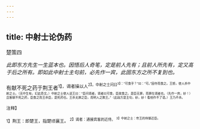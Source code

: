 ```yaml
---
---
---
```

title: 中射士论伪药
---



楚策四

*此即东方先生一生蓝本也。因悟后人奇笔，定是前人先有；且前人所先有，定又高于后之所有。即如此中射士主句前，必先作一宾，此固东方之所不复到也。*

有献不死之药于荆王者<sup>1】，谒者操以人<sup>2】。中射之士问曰<sup>3】：“可食乎？”曰：“可。”因夺而食之。王怒，使人杀中射之士。（无中生有，幻此奇文。）中射之士使人说王曰：“臣问谒者，谒者曰可食，臣故食之。是臣无罪，而罪在谒者也。（先作一宾，妙！）且客献不死之药，臣食之而王杀臣，是死药也。王杀无罪之臣，而明人之欺王。”（此段方是主句，妙，妙！看他作不了语。）王乃不杀。

<sup>注释】

<sup>1】荆王：即楚王，指楚顷襄王。
<sup>2】谒者：通接宾客的近侍。
<sup>3】中射之士：帝王的侍御近臣。